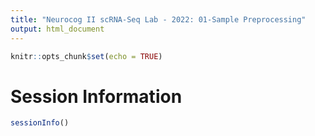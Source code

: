 ```yaml
---
title: "Neurocog II scRNA-Seq Lab - 2022: 01-Sample Preprocessing"
output: html_document
---
```


```r
knitr::opts_chunk$set(echo = TRUE)
```


# Session Information
```r
sessionInfo()
```

